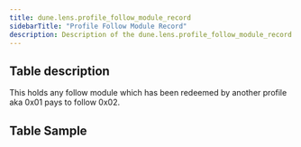 ```yaml
---
title: dune.lens.profile_follow_module_record
sidebarTitle: "Profile Follow Module Record"
description: Description of the dune.lens.profile_follow_module_record table on Dune
---
```


## Table description

This holds any follow module which has been redeemed by another profile aka 0x01 pays to follow 0x02.

## Table Sample


<TableSample tableSchema="dune.lens" tableName="profile_follow_module_record" />
